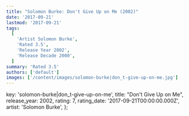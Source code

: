 ```yaml
---
title: "Solomon Burke: Don't Give Up on Me (2002)"
date: '2017-09-21'
lastmod: '2017-09-21'
tags:
  [
    'Artist Solomon Burke',
    'Rated 3.5',
    'Release Year 2002',
    'Release Decade 2000',
  ]
summary: 'Rated 3.5'
authors: ['default']
images: ['/content/images/solomon-burke|don_t-give-up-on-me.jpg']
---
```


  key: 'solomon-burke|don_t-give-up-on-me',
  title: "Don't Give Up on Me",
  release_year: 2002,
  rating: 7,
  rating_date: '2017-09-21T00:00:00.000Z',
  artist: 'Solomon Burke',
};

<MusicRating data={data} />
